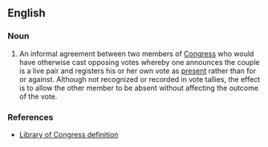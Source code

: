 {{wikipedia}}
==English==
===Noun===
{{en-noun}}
# {{US|politics}} An informal agreement between two members of [[Congress]] who would have otherwise cast opposing votes whereby one announces the couple is a live pair and registers his or her own vote as [[present]] rather than for or against. Although not recognized or recorded in vote tallies, the effect is to allow the other member to be absent without affecting the outcome of the vote.

===References===
*[http://thomas.loc.gov/home/definitions/live_pair.html Library of Congress definition]